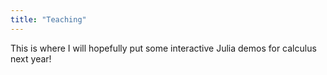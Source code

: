 ```yaml
---
title: "Teaching"
---
```


This is where I will hopefully put some interactive Julia demos for calculus next year!
